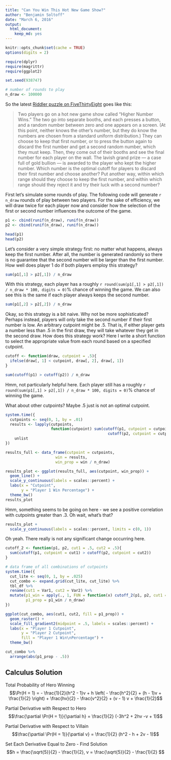 ```yaml
---
title: "Can You Win This Hot New Game Show?"
author: "Benjamin Soltoff"
date: "March 6, 2016"
output: 
  html_document: 
    keep_md: yes
---
```


```r
knitr::opts_chunk$set(cache = TRUE)
options(digits = 2)
```

```r
require(dplyr)
require(magrittr)
require(ggplot2)

set.seed(938747)

# number of rounds to play
n_draw <- 100000
```

So the latest [Riddler puzzle on FiveThirtyEight](http://fivethirtyeight.com/features/can-you-win-this-hot-new-game-show/) goes like this:

> Two players go on a hot new game show called “Higher Number Wins.” The two go into separate booths, and each presses a button, and a random number between zero and one appears on a screen. (At this point, neither knows the other’s number, but they do know the numbers are chosen from a standard uniform distribution.) They can choose to keep that first number, or to press the button again to discard the first number and get a second random number, which they must keep. Then, they come out of their booths and see the final number for each player on the wall. The lavish grand prize — a case full of gold bullion — is awarded to the player who kept the higher number. Which number is the optimal cutoff for players to discard their first number and choose another? Put another way, within which range should they choose to keep the first number, and within which range should they reject it and try their luck with a second number?

First let's simulate some rounds of play. The following code will generate `r n_draw` rounds of play between two players. For the sake of efficiency, we will draw twice for each player now and consider how the selection of the first or second number influences the outcome of the game.

```r
p1 <- cbind(runif(n_draw), runif(n_draw))
p2 <- cbind(runif(n_draw), runif(n_draw))

head(p1)
head(p2)
```

Let's consider a very simple strategy first: no matter what happens, always keep the first number. After all, the number is generated randomly so there is no guarantee that the second number will be larger than the first number. How well does player 1 do if both players employ this strategy?

```r
sum(p1[,1] > p2[,1]) / n_draw
```

With this strategy, each player has a roughly `r round(sum(p1[,1] > p2[,1]) / n_draw * 100, digits = 0)`% chance of winning the game. We can also see this is the same if each player always keeps the second number.

```r
sum(p1[,2] > p2[,2]) / n_draw
```

Okay, so this strategy is a bit naive. Why not be more sophisticated? Perhaps instead, players will only take the second number if their first number is low. An arbitrary cutpoint might be $.5$. That is, if either player gets a number less than $.5$ in the first draw, they will take whatever they get in the second draw. How does this strategy work? Here I write a short function to select the appropriate value from each round based on a specified cutpoint.

```r
cutoff <- function(draw, cutpoint = .5){
  ifelse(draw[, 1] < cutpoint, draw[, 2], draw[, 1])
}

sum(cutoff(p1) > cutoff(p2)) / n_draw
```

Hmm, not particularly helpful here. Each player still has a roughly `r round(sum(p1[,1] > p2[,1]) / n_draw * 100, digits = 0)`% chance of winning the game.

What about other cutpoints? Maybe $.5$ just is not an optimal cutpoint.

```r
system.time({
  cutpoints <- seq(0, 1, by = .01)
  results <- lapply(cutpoints,
                    function(cutpoint) sum(cutoff(p1, cutpoint = cutpoint) >
                                             cutoff(p2, cutpoint = cutpoint))) %>%
    unlist
})

results_full <- data_frame(cutpoint = cutpoints,
                      win = results,
                      win_prop = win / n_draw)
```

```r
results_plot <- ggplot(results_full, aes(cutpoint, win_prop)) +
  geom_line() +
  scale_y_continuous(labels = scales::percent) +
  labs(x = "Cutpoint",
       y = "Player 1 Win Percentage") +
  theme_bw()
results_plot
```

Hmm, something seems to be going on here - we see a positive correlation with cutpoints greater than $.3$. Oh wait, what's that?

```r
results_plot +
  scale_y_continuous(labels = scales::percent, limits = c(0, 1))
```

Oh yeah. There really is not any significant change occurring here.

```r
cutoff_2 <- function(p1, p2, cut1 = .5, cut2 = .5){
  sum(cutoff(p1, cutpoint = cut1) > cutoff(p2, cutpoint = cut2))
}

# data frame of all combinations of cutpoints
system.time({
  cut_lite <- seq(0, 1, by = .025)
  cut_combo <- expand.grid(cut_lite, cut_lite) %>%
  tbl_df %>%
  rename(cut1 = Var1, cut2 = Var2) %>%
  mutate(p1_win = apply(., 1, FUN = function(x) cutoff_2(p1, p2, cut1 = x[1], cut2 = x[2])),
         p1_prop = p1_win / n_draw)
})
```

```r
ggplot(cut_combo, aes(cut1, cut2, fill = p1_prop)) +
  geom_raster() +
  scale_fill_gradient2(midpoint = .5, labels = scales::percent) +
  labs(x = "Player 1 Cutpoint",
       y = "Player 2 Cutpoint",
       fill = "Player 1 Win\nPercentage") +
  theme_bw()
```

```r
cut_combo %>%
  arrange(abs(p1_prop - .5))
```

## Calculus Solution

Total Probability of Hero Winning
$$\Pr(H = 1) = - \frac{1}{2}(h^2 - 1)v + h \left( - \frac{h^2}{2} + (h - 1)v + \frac{1}{2} \right) + \frac{hv}{2} - \frac{v^2}{2} + (v - 1) v + \frac{1}{2}$$

Partial Derivative with Respect to Hero
$$\frac{\partial \Pr(H = 1)}{\partial h} = \frac{1}{2} (-3h^2 + 2hv -v + 1)$$

Partial Derivative with Respect to Villain
$$\frac{\partial \Pr(H = 1)}{\partial v} = \frac{1}{2} (h^2 - h + 2v - 1)$$

Set Each Derivative Equal to Zero - Find Solution
$$h = \frac{\sqrt{5}}{2} - \frac{1}{2}, v = \frac{\sqrt{5}}{2} - \frac{1}{2} $$





